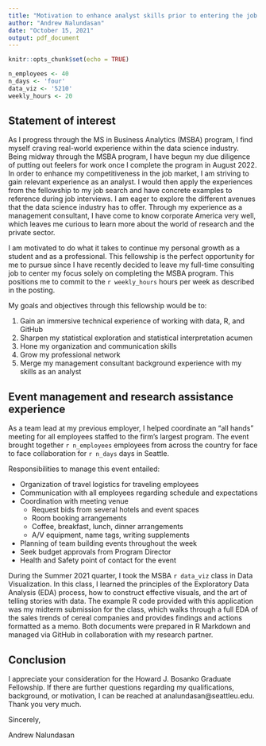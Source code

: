 ```yaml
---
title: "Motivation to enhance analyst skills prior to entering the job market"
author: "Andrew Nalundasan"
date: "October 15, 2021"
output: pdf_document
---
```


```r
knitr::opts_chunk$set(echo = TRUE)
```

```r
n_employees <- 40
n_days <- 'four'
data_viz <- '5210'
weekly_hours <- 20
```

## Statement of interest 

As I progress through the MS in Business Analytics (MSBA) program, I find myself craving real-world experience within the data science industry. Being midway through the MSBA program, I have begun my due diligence of putting out feelers for work once I complete the program in August 2022. In order to enhance my competitiveness in the job market, I am striving to gain relevant experience as an analyst. I would then apply the experiences from the fellowship to my job search and have concrete examples to reference during job interviews. I am eager to explore the different avenues that the data science industry has to offer. Through my experience as a management consultant, I have come to know corporate America very well, which leaves me curious to learn more about the world of research and the private sector. 

I am motivated to do what it takes to continue my personal growth as a student and as a professional. This fellowship is the perfect opportunity for me to pursue since I have recently decided to leave my full-time consulting job to center my focus solely on completing the MSBA program. This positions me to commit to the `r weekly_hours` hours per week as described in the posting. 

My goals and objectives through this fellowship would be to: 

1. Gain an immersive technical experience of working with data, R, and GitHub
2. Sharpen my statistical exploration and statistical interpretation acumen
3. Hone my organization and communication skills
4. Grow my professional network 
5. Merge my management consultant background experience with my skills as an analyst

## Event management and research assistance experience

As a team lead at my previous employer, I helped coordinate an "all hands" meeting for all employees staffed to the firm's largest program. The event brought together `r n_employees` employees from across the country for face to face collaboration for `r n_days` days in Seattle. 

Responsibilities to manage this event entailed: 

+ Organization of travel logistics for traveling employees 
+ Communication with all employees regarding schedule and expectations
+ Coordination with meeting venue 
    + Request bids from several hotels and event spaces
    + Room booking arrangements
    + Coffee, breakfast, lunch, dinner arrangements
    + A/V equipment, name tags, writing supplements
+ Planning of team building events throughout the week
+ Seek budget approvals from Program Director
+ Health and Safety point of contact for the event

During the Summer 2021 quarter, I took the MSBA `r data_viz` class in Data Visualization. In this class, I learned the principles of the Exploratory Data Analysis (EDA) process, how to construct effective visuals, and the art of telling stories with data. The example R code provided with this application was my midterm submission for the class, which walks through a full EDA of the sales trends of cereal companies and provides findings and actions formatted as a memo. Both documents were prepared in R Markdown and managed via GitHub in collaboration with my research partner.

## Conclusion

I appreciate your consideration for the Howard J. Bosanko Graduate Fellowship. If there are further questions regarding my qualifications, background, or motivation, I can be reached at analundasan@seattleu.edu. Thank you very much. 

Sincerely, 

Andrew Nalundasan


